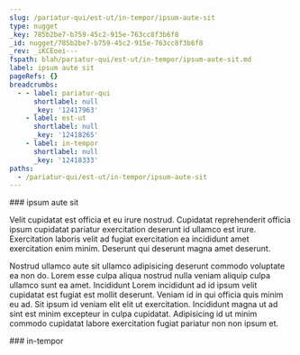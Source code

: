 ```yaml
---
slug: /pariatur-qui/est-ut/in-tempor/ipsum-aute-sit
type: nugget
_key: 785b2be7-b759-45c2-915e-763cc8f3b6f8
_id: nugget/785b2be7-b759-45c2-915e-763cc8f3b6f8
_rev: _iKCEoei---
fspath: blah/pariatur-qui/est-ut/in-tempor/ipsum-aute-sit.md
label: ipsum aute sit
pageRefs: {}
breadcrumbs:
  - - label: pariatur-qui
      shortlabel: null
      _key: '12417963'
    - label: est-ut
      shortlabel: null
      _key: '12418265'
    - label: in-tempor
      shortlabel: null
      _key: '12418333'
paths:
  - /pariatur-qui/est-ut/in-tempor/ipsum-aute-sit
---
```


<NuggetArea>
<Nugget slug="/pariatur-qui/est-ut/in-tempor/ipsum-aute-sit" type="nugget" _key="785b2be7-b759-45c2-915e-763cc8f3b6f8" _id="nugget/785b2be7-b759-45c2-915e-763cc8f3b6f8" _rev="_iKCEoei---" fspath="blah/pariatur-qui/est-ut/in-tempor/ipsum-aute-sit.md" label="ipsum aute sit" paths="/pariatur-qui/est-ut/in-tempor/ipsum-aute-sit">
<NuggetBody>
### ipsum aute sit

Velit cupidatat est officia et eu irure nostrud. Cupidatat reprehenderit officia ipsum cupidatat pariatur exercitation deserunt id ullamco est irure. Exercitation laboris velit ad fugiat exercitation ea incididunt amet exercitation enim minim. Deserunt qui deserunt magna amet deserunt.

Nostrud ullamco aute sit ullamco adipisicing deserunt commodo voluptate ea non do. Lorem esse culpa aliqua nostrud nulla veniam aliquip culpa ullamco sunt ea amet. Incididunt Lorem incididunt ad id ipsum velit cupidatat est fugiat est mollit deserunt. Veniam id in qui officia quis minim eu ad. Sit ipsum id veniam elit elit ut exercitation. Incididunt magna ut ad sint est minim excepteur in culpa cupidatat. Adipisicing id ut minim commodo cupidatat labore exercitation fugiat pariatur non non ipsum et.

</NuggetBody>
<Breadcrumbs>
<Crumbs>
<Crumb _key="12417963" label="pariatur-qui" /><Crumb _key="12418265" label="est-ut" /><Crumb _key="12418333" label="in-tempor" />
</Crumbs>
</Breadcrumbs>
</Nugget>

<NuggetsInbound>
</NuggetsInbound>
<NuggetsOutbound>
</NuggetsOutbound>
</NuggetArea>
<PassagesInbound>
<Passage direction="inbound" type="passage" _key="12418333" _id="passage/12418333" _rev="_iKCEoee--_" label="in-tempor" passage="in-tempor" fspath="blah/pariatur-qui/est-ut/in-tempor" paths="/pariatur-qui/est-ut/in-tempor" slug="/pariatur-qui/est-ut/in-tempor">
<NuggetBody>
### in-tempor

</NuggetBody>
<Breadcrumbs>
<Crumbs>
<Crumb _key="12417963" label="pariatur-qui" /><Crumb _key="12418265" label="est-ut" />
</Crumbs>
</Breadcrumbs>
</Passage>

</PassagesInbound>
<PassagesOutbound>
</PassagesOutbound>